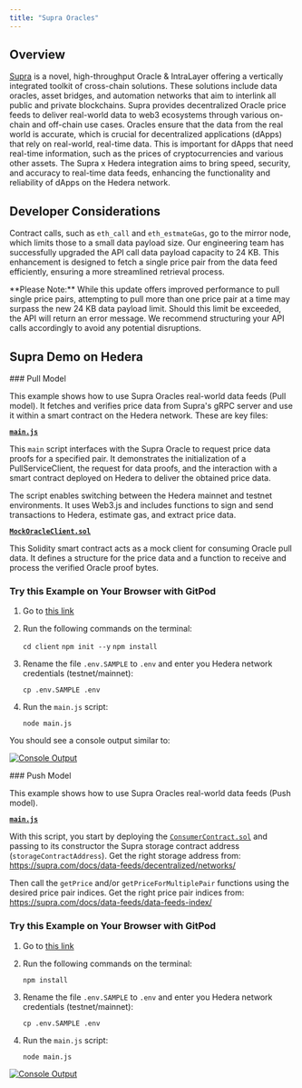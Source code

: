 ---
title: "Supra Oracles"
---


## Overview

[Supra](https://supra.com/) is a novel, high-throughput Oracle & IntraLayer offering a vertically integrated toolkit of cross-chain solutions. These solutions include data oracles, asset bridges, and automation networks that aim to interlink all public and private blockchains. Supra provides decentralized Oracle price feeds to deliver real-world data to web3 ecosystems through various on-chain and off-chain use cases. Oracles ensure that the data from the real world is accurate, which is crucial for decentralized applications (dApps) that rely on real-world, real-time data. This is important for dApps that need real-time information, such as the prices of cryptocurrencies and various other assets. The Supra x Hedera integration aims to bring speed, security, and accuracy to real-time data feeds, enhancing the functionality and reliability of dApps on the Hedera network.

## **Developer Considerations**

Contract calls, such as `eth_call` and `eth_estmateGas`, go to the mirror node, which limits those to a small data payload size. Our engineering team has successfully upgraded the API call data payload capacity to 24 KB. This enhancement is designed to fetch a single price pair from the data feed efficiently, ensuring a more streamlined retrieval process.

<Info>
**Please Note:** While this update offers improved performance to pull single price pairs, attempting to pull more than one price pair at a time may surpass the new 24 KB data payload limit. Should this limit be exceeded, the API will return an error message. We recommend structuring your API calls accordingly to avoid any potential disruptions.
</Info>

<Columns cols={2}>
  <Card
    title="Official Documentation"
    href="https://docs.supra.com/"
    arrow
    img="/images/open-source-solutions/supra-oracles/supra-oracles-1.png"
  />
   
  <Card
    title="🔮 HBAR Price Feed"
    href="https://supra.com/data/details?instrumentName=hbar_usd&providerName=supra"
    arrow
    img="/images/open-source-solutions/supra-oracles/supra-oracles-2.png"
  />
    
</Columns>

## Supra Demo on Hedera

<Accordion title="Data Feeds - Pull Model">
### Pull Model

This example shows how to use Supra Oracles real-world data feeds (Pull model). It fetches and verifies price data from Supra's gRPC server and use it within a smart contract on the Hedera network. These are key files:

[**`main.js`**](https://github.com/hedera-dev/hedera-example-supra-oracle-contract-pull/blob/main/client/main.js)

This `main` script interfaces with the Supra Oracle to request price data proofs for a specified pair. It demonstrates the initialization of a PullServiceClient, the request for data proofs, and the interaction with a smart contract deployed on Hedera to deliver the obtained price data.

The script enables switching between the Hedera mainnet and testnet environments. It uses Web3.js and includes functions to sign and send transactions to Hedera, estimate gas, and extract price data.

[**`MockOracleClient.sol`**](https://github.com/hedera-dev/hedera-example-supra-oracle-contract-pull/blob/main/smartcontract/MockOracleClient.sol)

This Solidity smart contract acts as a mock client for consuming Oracle pull data. It defines a structure for the price data and a function to receive and process the verified Oracle proof bytes.

### Try this Example on Your Browser with GitPod

1. Go to [this link](https://gitpod.io/#https://github.com/hedera-dev/hedera-example-supra-oracle-contract)
2. Run the following commands on the terminal:

   `cd client` `npm init --y` `npm install`
3. Rename the file `.env.SAMPLE` to `.env` and enter you Hedera network credentials (testnet/mainnet):

   `cp .env.SAMPLE .env`
4. Run the `main.js` script:

   `node main.js`

You should see a console output similar to:

[![Console Output](https://github.com/hedera-dev/hedera-example-supra-oracle-contract-pull/raw/main/images/console_output.png)](https://github.com/hedera-dev/hedera-example-supra-oracle-contract-pull/blob/main/images/console_output.png)
</Accordion>

<Accordion title="Data Feeds - Push Model">
### Push Model

This example shows how to use Supra Oracles real-world data feeds (Push model).

[**`main.js`**](https://github.com/hedera-dev/hedera-example-supra-oracle-contract-push/blob/master/main.js)

With this script, you start by deploying the [`ConsumerContract.sol`](https://github.com/hedera-dev/hedera-example-supra-oracle-contract-push/blob/master/contracts/ConsumerContract.sol) and passing to its constructor the Supra storage contract address (`storageContractAddress`). Get the right storage address from: https://supra.com/docs/data-feeds/decentralized/networks/

Then call the `getPrice` and/or `getPriceForMultiplePair` functions using the desired price pair indices. Get the right price pair indices from: https://supra.com/docs/data-feeds/data-feeds-index/

### Try this Example on Your Browser with GitPod

1. Go to [this link](https://gitpod.io/#https://github.com/hedera-dev/hedera-example-supra-oracle-contract-push)
2. Run the following commands on the terminal:

   `npm install`
3. Rename the file `.env.SAMPLE` to `.env` and enter you Hedera network credentials (testnet/mainnet):

   `cp .env.SAMPLE .env`
4. Run the `main.js` script:

   `node main.js`

[![Console Output](https://github.com/hedera-dev/hedera-example-supra-oracle-contract-push/raw/master/images/console_output.png)](https://github.com/hedera-dev/hedera-example-supra-oracle-contract-push/blob/master/images/console_output.png)
</Accordion>
